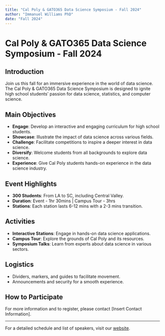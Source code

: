 ```yaml
---
title: "Cal Poly & GATO365 Data Science Symposium - Fall 2024"
author: "Immanuel Williams PhD"
date: "Fall 2024"
---
```


# Cal Poly & GATO365 Data Science Symposium - Fall 2024

## Introduction
Join us this fall for an immersive experience in the world of data science. The Cal Poly & GATO365 Data Science Symposium is designed to ignite high school students' passion for data science, statistics, and computer science.

## Main Objectives
- **Engage**: Develop an interactive and engaging curriculum for high school students.
- **Showcase**: Illustrate the impact of data science across various fields.
- **Challenge**: Facilitate competitions to inspire a deeper interest in data science.
- **Diversify**: Welcome students from all backgrounds to explore data science.
- **Experience**: Give Cal Poly students hands-on experience in the data science industry.

## Event Highlights
- **300 Students**: From LA to SC, including Central Valley.
- **Duration**: Event - 1hr 30mins | Campus Tour - 3hrs
- **Stations**: Each station lasts 6-12 mins with a 2-3 mins transition.

## Activities
- **Interactive Stations**: Engage in hands-on data science applications.
- **Campus Tour**: Explore the grounds of Cal Poly and its resources.
- **Symposium Talks**: Learn from experts about data science in various sectors.

## Logistics
- Dividers, markers, and guides to facilitate movement.
- Announcements and security for a smooth experience.

## How to Participate
For more information and to register, please contact [Insert Contact Information].

---

For a detailed schedule and list of speakers, visit our [website](https://www.gato365.com/symposium).
